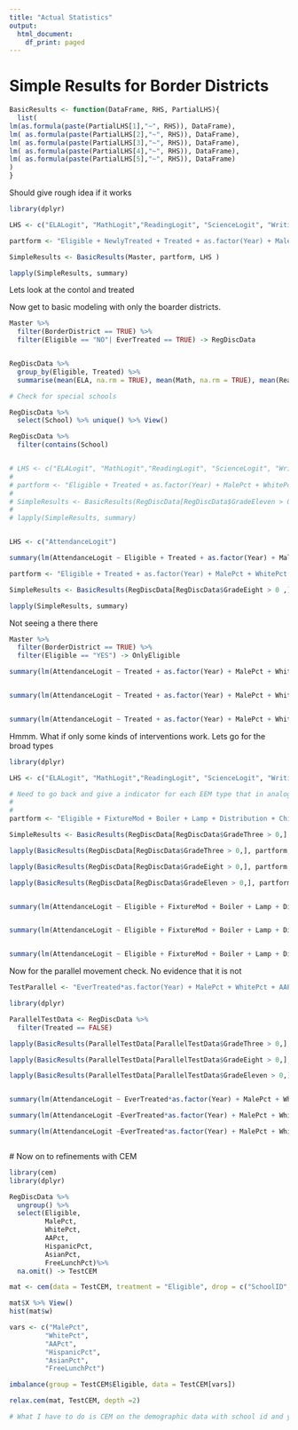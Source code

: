 ```yaml
---
title: "Actual Statistics"
output:
  html_document:
    df_print: paged
---
```

# Simple Results for Border Districts

```r

BasicResults <- function(DataFrame, RHS, PartialLHS){ 
  list(
lm(as.formula(paste(PartialLHS[1],"~", RHS)), DataFrame),
lm( as.formula(paste(PartialLHS[2],"~", RHS)), DataFrame),
lm( as.formula(paste(PartialLHS[3],"~", RHS)), DataFrame),
lm( as.formula(paste(PartialLHS[4],"~", RHS)), DataFrame),
lm( as.formula(paste(PartialLHS[5],"~", RHS)), DataFrame)
)
}
```


Should give rough idea if it works
```r
library(dplyr)

LHS <- c("ELALogit", "MathLogit","ReadingLogit", "ScienceLogit", "WritingLogit")

partform <- "Eligible + NewlyTreated + Treated + as.factor(Year) + MalePct + WhitePct + AAPct + HispanicPct + AsianPct + FreeLunchPct + as.factor(DistrictID)"

SimpleResults <- BasicResults(Master, partform, LHS )

lapply(SimpleResults, summary)
```

Lets look at the contol and treated




Now get to basic modeling with only the boarder districts.
```r
Master %>%
  filter(BorderDistrict == TRUE) %>%
  filter(Eligible == "NO"| EverTreated == TRUE) -> RegDiscData


RegDiscData %>%
  group_by(Eligible, Treated) %>%
  summarise(mean(ELA, na.rm = TRUE), mean(Math, na.rm = TRUE), mean(Reading, na.rm = TRUE), mean(Science, na.rm = TRUE), mean( Writing, na.rm = TRUE))

# Check for special schools

RegDiscData %>%
  select(School) %>% unique() %>% View()

RegDiscData %>%
  filter(contains(School)


# LHS <- c("ELALogit", "MathLogit","ReadingLogit", "ScienceLogit", "WritingLogit")
# 
# partform <- "Eligible + Treated + as.factor(Year) + MalePct + WhitePct + AAPct + HispanicPct + AsianPct + FreeLunchPct "
# 
# SimpleResults <- BasicResults(RegDiscData[RegDiscData$GradeEleven > 0 ,], partform, LHS )
# 
# lapply(SimpleResults, summary)


LHS <- c("AttendanceLogit")

summary(lm(AttendanceLogit ~ Eligible + Treated + as.factor(Year) + MalePct + WhitePct + AAPct + HispanicPct + AsianPct + FreeLunchPct, data = RegDiscData[RegDiscData$GradeThree > 0 ,] ))

partform <- "Eligible + Treated + as.factor(Year) + MalePct + WhitePct + AAPct + HispanicPct + AsianPct + FreeLunchPct "

SimpleResults <- BasicResults(RegDiscData[RegDiscData$GradeEight > 0 ,], partform, LHS )

lapply(SimpleResults, summary)

```


Not seeing a there there

```r

Master %>%
  filter(BorderDistrict == TRUE) %>%
  filter(Eligible == "YES") -> OnlyEligible 

summary(lm(AttendanceLogit ~ Treated + as.factor(Year) + MalePct + WhitePct + AAPct + HispanicPct + AsianPct + FreeLunchPct + as.factor(DistrictID), data = OnlyEligible[OnlyEligible$GradeThree > 0 ,] ))


summary(lm(AttendanceLogit ~ Treated + as.factor(Year) + MalePct + WhitePct + AAPct + HispanicPct + AsianPct + FreeLunchPct  + as.factor(DistrictID), data = OnlyEligible[OnlyEligible$GradeEight > 0 ,] ))


summary(lm(AttendanceLogit ~ Treated + as.factor(Year) + MalePct + WhitePct + AAPct + HispanicPct + AsianPct + FreeLunchPct  + as.factor(DistrictID), data = OnlyEligible[OnlyEligible$GradeEleven > 0 ,] ))

```

Hmmm.  What if only some kinds of interventions work.  Lets go for the broad types

```r

library(dplyr)

LHS <- c("ELALogit", "MathLogit","ReadingLogit", "ScienceLogit", "WritingLogit")

# Need to go back and give a indicator for each EEM type that in analogous to Treated and NewlyTreated.
# 
# 
partform <- "Eligible + FixtureMod + Boiler + Lamp + Distribution + Chiller + Insulation + Windows + Other + Maintenance + Flow + Doors + HeatRecovery + as.factor(Year) + MalePct + WhitePct + AAPct + HispanicPct + AsianPct + FreeLunchPct "

SimpleResults <- BasicResults(RegDiscData[RegDiscData$GradeThree > 0,], partform, LHS )

lapply(BasicResults(RegDiscData[RegDiscData$GradeThree > 0,], partform, LHS ), summary)

lapply(BasicResults(RegDiscData[RegDiscData$GradeEight > 0,], partform, LHS ), summary)

lapply(BasicResults(RegDiscData[RegDiscData$GradeEleven > 0,], partform, LHS ), summary)


summary(lm(AttendanceLogit ~ Eligible + FixtureMod + Boiler + Lamp + Distribution + Chiller + Insulation + Windows + Other + Maintenance + Flow + Doors + HeatRecovery + as.factor(Year) + MalePct + WhitePct + AAPct + HispanicPct + AsianPct + FreeLunchPct, data = RegDiscData[RegDiscData$GradeThree > 0 ,] ))


summary(lm(AttendanceLogit ~ Eligible + FixtureMod + Boiler + Lamp + Distribution + Chiller + Insulation + Windows + Other + Maintenance + Flow + Doors + HeatRecovery + as.factor(Year) + MalePct + WhitePct + AAPct + HispanicPct + AsianPct + FreeLunchPct, data = RegDiscData[RegDiscData$GradeEight > 0 ,] ))


summary(lm(AttendanceLogit ~ Eligible + FixtureMod + Boiler + Lamp + Distribution + Chiller + Insulation + Windows + Other + Maintenance + Flow + Doors + HeatRecovery + as.factor(Year) + MalePct + WhitePct + AAPct + HispanicPct + AsianPct + FreeLunchPct, data = RegDiscData[RegDiscData$GradeEleven > 0 ,] ))


```
 Now for the parallel movement check.  No evidence that it is not
 
```r


TestParallel <- "EverTreated*as.factor(Year) + MalePct + WhitePct + AAPct + HispanicPct + AsianPct + FreeLunchPct "

library(dplyr)

ParallelTestData <- RegDiscData %>%
  filter(Treated == FALSE)

lapply(BasicResults(ParallelTestData[ParallelTestData$GradeThree > 0,], TestParallel, LHS ), summary)

lapply(BasicResults(ParallelTestData[ParallelTestData$GradeEight > 0,], TestParallel, LHS ), summary)

lapply(BasicResults(ParallelTestData[ParallelTestData$GradeEleven > 0,], TestParallel, LHS ), summary)


summary(lm(AttendanceLogit ~ EverTreated*as.factor(Year) + MalePct + WhitePct + AAPct + HispanicPct + AsianPct + FreeLunchPct, data = ParallelTestData[ParallelTestData$GradeThree > 0 ,] ))

summary(lm(AttendanceLogit ~EverTreated*as.factor(Year) + MalePct + WhitePct + AAPct + HispanicPct + AsianPct + FreeLunchPct, data = ParallelTestData[ParallelTestData$GradeEight > 0 ,] ))

summary(lm(AttendanceLogit ~EverTreated*as.factor(Year) + MalePct + WhitePct + AAPct + HispanicPct + AsianPct + FreeLunchPct, data = ParallelTestData[ParallelTestData$GradeEleven > 0 ,] ))



```
 
 
 # Now on to refinements with CEM
 
```r
library(cem)
library(dplyr)

RegDiscData %>%
  ungroup() %>%
  select(Eligible,
         MalePct,
         WhitePct,
         AAPct,
         HispanicPct,
         AsianPct,
         FreeLunchPct)%>%
  na.omit() -> TestCEM

mat <- cem(data = TestCEM, treatment = "Eligible", drop = c("SchoolID", "Year", "ELALogit"), keep.all = TRUE)

mat$X %>% View()
hist(mat$w)

vars <- c("MalePct",
         "WhitePct",
         "AAPct",
         "HispanicPct",
         "AsianPct",
         "FreeLunchPct")

imbalance(group = TestCEM$Eligible, data = TestCEM[vars])

relax.cem(mat, TestCEM, depth =2)

# What I have to do is CEM on the demographic data with school id and year hidden.  Then get the ids and use that to select the ones I need from the full dataset.



```
 
 

